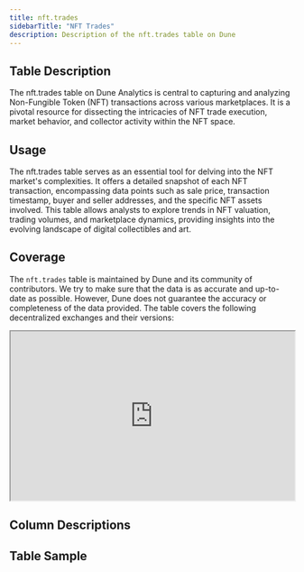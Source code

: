 ```yaml
---
title: nft.trades
sidebarTitle: "NFT Trades"
description: Description of the nft.trades table on Dune
---
```


## Table Description

The nft.trades table on Dune Analytics is central to capturing and analyzing Non-Fungible Token (NFT) transactions across various marketplaces. It is a pivotal resource for dissecting the intricacies of NFT trade execution, market behavior, and collector activity within the NFT space.

## Usage

The nft.trades table serves as an essential tool for delving into the NFT market's complexities. It offers a detailed snapshot of each NFT transaction, encompassing data points such as sale price, transaction timestamp, buyer and seller addresses, and the specific NFT assets involved. This table allows analysts to explore trends in NFT valuation, trading volumes, and marketplace dynamics, providing insights into the evolving landscape of digital collectibles and art.

## Coverage 

The `nft.trades` table is maintained by Dune and its community of contributors. We try to make sure that the data is as accurate and up-to-date as possible. However, Dune does not guarantee the accuracy or completeness of the data provided. The table covers the following decentralized exchanges and their versions:

<div>
  <iframe
    src="https://dune.com/embeds/3457808/5810746/"
    width="100%"
    height="300px"
  ></iframe>
</div>




## Column Descriptions


<ColumnDescriptions tableSchema="nft" tableName="trades" />

## Table Sample


<TableSample tableSchema="nft" tableName="trades" />